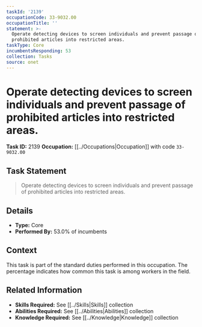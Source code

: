 ```yaml
---
taskId: '2139'
occupationCode: 33-9032.00
occupationTitle: ''
statement: >-
  Operate detecting devices to screen individuals and prevent passage of
  prohibited articles into restricted areas.
taskType: Core
incumbentsResponding: 53
collection: Tasks
source: onet
---
```

# Operate detecting devices to screen individuals and prevent passage of prohibited articles into restricted areas.

**Task ID:** 2139
**Occupation:** [[../Occupations|Occupation]] with code `33-9032.00`

## Task Statement

> Operate detecting devices to screen individuals and prevent passage of prohibited articles into restricted areas.

## Details

- **Type:** Core
- **Performed By:** 53.0% of incumbents

## Context

This task is part of the standard duties performed in this occupation. The percentage indicates how common this task is among workers in the field.

## Related Information

- **Skills Required:** See [[../Skills|Skills]] collection
- **Abilities Required:** See [[../Abilities|Abilities]] collection
- **Knowledge Required:** See [[../Knowledge|Knowledge]] collection
